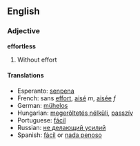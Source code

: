 ==English==
===Adjective===
'''effortless'''

# Without effort

====Translations====
*Esperanto: [[senpena]]
*French: sans [[effort]], [[aisé]] ''m'', [[aisée]] ''f''
*German: [[mühelos]]
*Hungarian: [[megerõltetés nélküli]], [[passzív]]
*Portuguese: [[fácil]]
*Russian: [[не делающий усилий]]
*Spanish: [[fácil]] or [[nada penoso]]